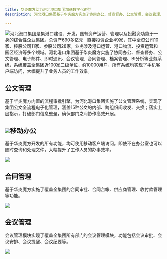 ```yaml
---
title: 华炎魔方助力河北港口集团加速数字化转型
description: 河北港口集团基于华炎魔方实施了协同办公、督查督办、公文管理、会议管理、合同管理等业务模块，系统覆盖全集团近100家二级单位，超过1万用户。

---
```


 ![](https://console.steedos.cn/api/files/images/BJmkfRYpwSqE4NT4Z)河北港口集团是集港口建设、开发，国有资产运营、管理以及投融资功能于一身的综合性企业集团。总资产690多亿元，直接投资企业49家，其中全资公司10家、控股公司11家、参股公司28家，业务涉及港口运营、港口物流、投资运营和园区经济等多个领域。河北港口集团基于华炎魔方实施了协同办公、督查督办、公文管理、电子邮件、即时通讯、会议管理、合同管理、档案管理、BI分析等业务系统，系统覆盖全集团近100家二级单位，约10000用户，所有系统均实现了手机客户端访问，大幅提升了业务人员的工作效率。

## 公文管理

基于华炎魔方内置的流程审批引擎，为河北港口集团实施了公文管理系统，实现了集团公文全流程电子化管理，涵盖15种公文的内部、跨组织间收发、交换；落实上层指示，打破部门信息壁垒，确保部门之间协作高效开展。

##  ![](https://console.steedos.cn/api/files/images/xpiEKuDsu5kdB5Neo)移动办公

基于华炎魔方开发的所有功能，均可使用移动客户端访问。即使不在办公室也可以随时查询和处理文件，大幅提升了工作人员的办事效率。

 ![](https://console.steedos.cn/api/files/images/TomYfpBQx2dRdbZHZ)

## 合同管理

基于华炎魔方实施了覆盖全集团的合同审批、合同台帐、供应商管理、收付款管理等功能。

 ![](https://console.steedos.cn/api/files/images/2Pbzj6zycTJ9u4hWW)

## 会议管理

会议管理模块实现了覆盖全集团所有部门的会议管理模块，功能包括会议审批、会议安排、会议提醒、会议纪要等。

 ![](https://console.steedos.cn/api/files/images/TwhbsNhAmF8S5aXzM)